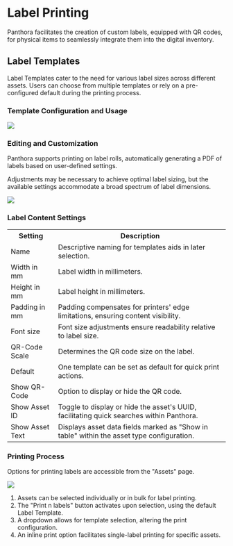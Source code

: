 # Label Printing

Panthora facilitates the creation of custom labels, equipped with QR codes, for physical items to seamlessly integrate them into the digital inventory.

## Label Templates

Label Templates cater to the need for various label sizes across different assets. Users can choose from multiple templates or rely on a pre-configured default during the printing process.

### Template Configuration and Usage

![](./assets/label-template-list.png)

### Editing and Customization

Panthora supports printing on label rolls, automatically generating a PDF of labels based on user-defined settings.

Adjustments may be necessary to achieve optimal label sizing, but the available settings accommodate a broad spectrum of label dimensions.

![](./assets/label-template-edit.png)

### Label Content Settings

<table>
  <tr>
    <th>Setting</th>
    <th>Description</th>
  </tr>
  <tr>
    <td>Name</td>
    <td>Descriptive naming for templates aids in later selection.</td>
  </tr>
  <tr>
    <td>Width in mm</td>
    <td>Label width in millimeters.</td>
  </tr>
  <tr>
    <td>Height in mm</td>
    <td>Label height in millimeters.</td>
  </tr>
  <tr>
    <td>Padding in mm</td>
    <td>
      Padding compensates for printers' edge limitations, ensuring content
      visibility.
    </td>
  </tr>
  <tr>
    <td>Font size</td>
    <td>Font size adjustments ensure readability relative to label size.</td>
  </tr>
  <tr>
    <td>QR-Code Scale</td>
    <td>Determines the QR code size on the label.</td>
  </tr>
  <tr>
    <td>Default</td>
    <td>One template can be set as default for quick print actions.</td>
  </tr>
  <tr>
    <td>Show QR-Code</td>
    <td>Option to display or hide the QR code.</td>
  </tr>
  <tr>
    <td>Show Asset ID</td>
    <td>
      Toggle to display or hide the asset's UUID, facilitating quick searches
      within Panthora.
    </td>
  </tr>
  <tr>
    <td>Show Asset Text</td>
    <td>
      Displays asset data fields marked as "Show in table" within the asset type
      configuration.
    </td>
  </tr>
</table>

### Printing Process

Options for printing labels are accessible from the "Assets" page.

![](./assets/label-printing-explanation.png)

1. Assets can be selected individually or in bulk for label printing.
2. The "Print n labels" button activates upon selection, using the default Label Template.
3. A dropdown allows for template selection, altering the print configuration.
4. An inline print option facilitates single-label printing for specific assets.

